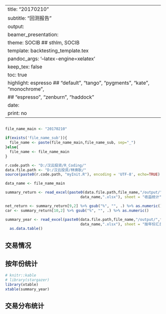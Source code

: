 

---
title: "20170210"
subtitle: "回测报告"
output: 
  beamer_presentation:
    theme: SOCIB      ## sthlm, SOCIB
    template: backtesting_template.tex
    pandoc_args: '--latex-engine=xelatex'
    keep_tex: false
    toc: true
    highlight: espresso  ## "default", "tango", "pygments", "kate", "monochrome", 
                        ## "espresso", "zenburn", "haddock"
date: \cntoday
print: no
---

## 
                 
```{r warning=FALSE, echo=FALSE, message=FALSE, results='hide'}
file_name_main <- "20170210"

if(exists('file_name_sub')){
  file_name <- paste(file_name_main,file_name_sub, sep="_")
}else{
  file_name <- file_name_main
}

r.code.path <- "D:/汉云投资/R_Coding/"
data.file.path <- "D:/汉云投资/林焕耿/"
source(paste0(r.code.path, "myInit.R"), encoding = 'UTF-8', echo=TRUE)

data_name <- file_name_main

summary_return <- read_excel(paste0(data.file.path,file_name,"/output/",file_name,"_回测结果_",
                                  data_name,".xlsx"), sheet = "收益统计")

net_return <- summary_return[9,2] %>% gsub("%", "", .) %>% as.numeric()/100
car <- summary_return[10,2] %>% gsub("%", "", .) %>% as.numeric()

summary_year <- read_excel(paste0(data.file.path,file_name,"/output/",file_name,"_回测结果_",
                                  data_name,".xlsx"), sheet = "按年份汇总") %>%
  as.data.table()
```

\vspace{0.45cm}

\begin{center}
\footnotesize
\kai
\arrayrulecolor{bluesocib}
\arrayrulewidth=1pt
\setlength{\tabcolsep}{4.5pt}
\renewcommand{\arraystretch}{1.2}
%% 去掉各行显示颜色
\rowcolors[\hline]{1}{rowcolor}{}
\begin{tabular}{NNNNNNNNNNN}

净收益率 & 
年化收益率 & 
胜率 & 
赔率 & 
最大回撤 & 
年化收益/最大回撤 & 
最长回撤期 & 
盈利系数 & 
恢复系数 & 
SR & 
IR \\

`r sprintf("%.2f", net_return *100)`\% & 
`r sprintf("%.2f", car)`\% & 
`r gsub("%","",summary_return[14,2])`\%  & 
`r summary_return[20,2]` & 
`r gsub("%","",summary_return[26,2])`\% & 
`r summary_return[32,2]` & 
`r summary_return[27,2]`  & 
`r summary_return[17,2]` & 
`r summary_return[28,2]` & 
`r summary_return[29,2]` & 
`r summary_return[31,2]` \\

\end{tabular}
\end{center}
\normalsize

\vspace{0.02cm}

\begin{center}
\begin{figure}
\includegraphics[width=15cm]{`r paste0(data.file.path,file_name,"/fig/",file_name, "_基金产品净值曲线_",data_name)`.png}
\end{figure}
\end{center}

## 交易情况

\begin{center}
\footnotesize
\kai
\arrayrulecolor{bluesocib}
\arrayrulewidth=1pt
\setlength{\tabcolsep}{2.4pt}
\renewcommand{\arraystretch}{1.1}
%% 去掉各行显示颜色
\rowcolors[\hline]{1}{rowcolor}{}
\begin{tabular}{NN|NB|NB|NBB|NB}

%  \multicolumn{8}{D}{\large 统计数据}\\

  交易次数 & `r summary_return[11,2]` & 
  总盈利 & \cellcolor{redup!95} `r formatC(as.numeric(summary_return[15,2]), big.mark=',',digits = nchar(round(as.numeric(summary_return[15,2],0))))`   
  & 平均盈利 &  \cellcolor{redup!95} `r formatC(as.numeric(summary_return[21,2]), format="d", big.mark=',')` &
  \multicolumn{3}{D}{单笔盈利 / 亏损交易} &
  \multicolumn{2}{C}{连续盈利 / 亏损交易}\\
  
  盈利次数 & \cellcolor{redup!95} `r summary_return[12,2]` & 
  总亏损 & \cellcolor{greendown!95} `r formatC(as.numeric(summary_return[16,2]), format="d", big.mark=',')`   & 
  平均亏损 & \cellcolor{greendown!95} `r formatC(as.numeric(summary_return[23,2]), format="d", big.mark=',')` &
  最大金额 & \cellcolor{redup!95} `r formatC(as.numeric(summary_return[21,2]), format="d", big.mark=',')` &
  \cellcolor{greendown!95} `r formatC(as.numeric(summary_return[23,2]), format="d", big.mark=',')` &
  最大连续盈利次数 & \cellcolor{redup!95} `r summary_return[33,2]`\\
  
  胜率 & \cellcolor{redup!95} `r gsub("%","",summary_return[14,2])`\% & 
  盈利系数 & \cellcolor{redup!95}`r summary_return[17,2]` & 
  赔率 & \cellcolor{redup!95}`r summary_return[20,2]` &
  最大比例 & \cellcolor{redup!95} `r gsub("%","",summary_return[22,2])`\% &
  \cellcolor{greendown!95} `r gsub("%","",summary_return[24,2])`\% &
  最大连续亏损次数 & \cellcolor{greendown!95} `r summary_return[34,2]`\\

\end{tabular}
\end{center}
\normalsize

\vspace{0.02cm}

\begin{center}
\begin{figure}
\includegraphics[width=15cm]{`r paste0(data.file.path,file_name,"/fig/",file_name,"_基金产品净值日内波动情况_",data_name)`.png}
\end{figure}
\end{center}

## 按年份统计

```{r echo=FALSE, message=FALSE, warning=FALSE, eval=FALSE}
# knitr::kable
# library(stargazer)
library(xtable)
xtable(summary_year)
```

\setlength{\tabcolsep}{12pt}
\begin{center}
\kai
\arrayrulecolor{bluesocib}
\arrayrulewidth=1pt
\renewcommand{\arraystretch}{1.4}
%% 去掉各行显示颜色
\rowcolors[\hline]{3}{rowcolor}{}

\begin{tabular}{rcrrr}

\multicolumn{5}{D}{\large 不同年份的收益情况}\\

 & 年份 & 收益率 & 最大回撤 & 收益率/最大回撤 \\ 

  1 & 2006 & 7.75\% & 3.40\% & 2.28 \\ 
  2 & 2007 & 22.06\% & 3.85\% & 5.73 \\ 
  3 & 2008 & 23.51\% & 5.67\% & 4.15 \\ 
  4 & 2009 & 13.38\% & 1.75\% & 7.64 \\ 
  5 & 2010 & 6.30\% & 1.23\% & 5.14 \\ 
  6 & 2011 & 2.27\% & 3.58\% & 0.63 \\ 
  7 & 2012 & 13.33\% & 5.00\% & 2.67 \\ 
  8 & 2013 & 9.08\% & 0.99\% & 9.20 \\ 
  9 & 2014 & 6.98\% & 2.81\% & 2.49 \\ 
  10 & 2015 & 13.85\% & 4.13\% & 3.36 \\ 
  11 & 2016 & 9.80\% & 4.82\% & 2.03 \\ 
   
\end{tabular}
\end{center}
\setlength{\tabcolsep}{12pt}


## 交易分布统计
\vspace{-0.2cm}
\begin{center}
\begin{figure}
\includegraphics[width=17.5cm]{`r paste0(data.file.path,file_name,"/fig/",file_name,"_基金产品交易分布统计_",data_name)`.png}
\end{figure}
\end{center}
